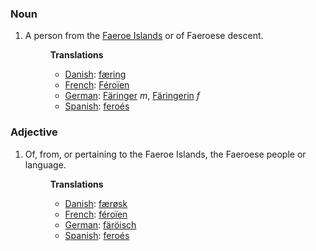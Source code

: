 ===Noun===
#A person from the [[Faeroe Islands]] or of Faeroese descent.
#:'''Translations'''
#:*[[Danish]]: [[færing]]
#:*[[French]]: [[Féroïen]]
#:*[[German]]: [[Färinger]] ''m'', [[Färingerin]] ''f''
#:*[[Spanish]]: [[feroés]]

===Adjective===
#Of, from, or pertaining to the Faeroe Islands, the Faeroese people or language.
#:'''Translations'''
#:*[[Danish]]: [[færøsk]]
#:*[[French]]: [[féroïen]]
#:*[[German]]: [[färöisch]]
#:*[[Spanish]]: [[feroés]]


<!-- [[Færoese]] -->
